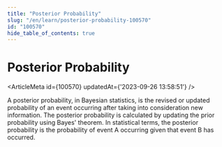 ```yaml
---
title: "Posterior Probability"
slug: "/en/learn/posterior-probability-100570"
id: "100570"
hide_table_of_contents: true
---
```



# Posterior Probability

<ArticleMeta id={100570} updatedAt={'2023-09-26 13:58:51'} />
<div className='border-solid border-b border-t-0 my-4 border-[var(--ifm-color-gray-300)]' />

A posterior probability, in Bayesian statistics, is the revised or updated probability of an event occurring after taking into consideration new information. The posterior probability is calculated by updating the prior probability using Bayes' theorem. In statistical terms, the posterior probability is the probability of event A occurring given that event B has occurred.
